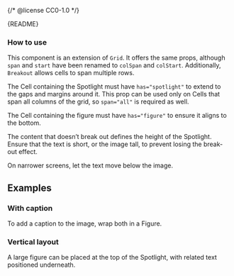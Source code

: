 {/* @license CC0-1.0 */}


<Meta of={BreakoutStories} />

<Markdown>{README}</Markdown>

### How to use

This component is an extension of `Grid`.
It offers the same props, although `span` and `start` have been renamed to `colSpan` and `colStart`.
Additionally, `Breakout` allows cells to span multiple rows.

The Cell containing the Spotlight must have `has="spotlight"` to extend to the gaps and margins around it.
This prop can be used only on Cells that span all columns of the grid, so `span="all"` is required as well.

The Cell containing the figure must have `has="figure"` to ensure it aligns to the bottom.

The content that doesn’t break out defines the height of the Spotlight.
Ensure that the text is short, or the image tall, to prevent losing the break-out effect.

On narrower screens, let the text move below the image.

<Primary />

<Controls />

## Examples

### With caption

To add a caption to the image, wrap both in a Figure.

<Canvas of={BreakoutStories.WithCaption} />

### Vertical layout

A large figure can be placed at the top of the Spotlight, with related text positioned underneath.

<Canvas of={BreakoutStories.VerticalLayout} />
